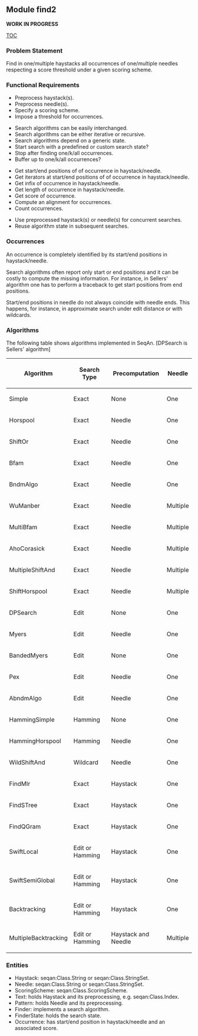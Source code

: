 
== Module find2 ==

'''WORK IN PROGRESS'''

[[TOC]]

=== Problem Statement ===

Find in one/multiple haystacks all occurrences of one/multiple needles respecting a score threshold under a given scoring scheme.

=== Functional Requirements ===

*Preprocess haystack(s).
*Preprocess needle(s).
*Specify a scoring scheme.
*Impose a threshold for occurrences.

*Search algorithms can be easily interchanged.
*Search algorithms can be either iterative or recursive.
*Search algorithms depend on a generic state.
*Start search with a predefined or custom search state?
*Stop after finding one/k/all occurrences.
*Buffer up to one/k/all occurrences?

*Get start/end positions of of occurrence in haystack/needle.
*Get iterators at start/end positions of of occurrence in haystack/needle.
*Get infix of occurrence in haystack/needle.
*Get length of occurrence in haystack/needle.
*Get score of occurrence.
*Compute an alignment for occurrences.
*Count occurrences.

*Use preprocessed haystack(s) or needle(s) for concurrent searches.
*Reuse algorithm state in subsequent searches.

=== Occurrences ===

An occurrence is completely identified by its start/end positions in haystack/needle.

Search algorithms often report only start or end positions and it can be costly to compute the missing information.
For instance, in Sellers' algorithm one has to perform a traceback to get start positions from end positions.

Start/end positions in needle do not always coincide with needle ends.
This happens, for instance, in approximate search under edit distance or with wildcards.

=== Algorithms ===

The following table shows algorithms implemented in SeqAn. [DPSearch is Sellers' algorithm]

{| border=1 class="simple"
! '''Algorithm''' 
! '''Search Type''' 
! '''Precomputation''' 
! '''Needle''' 
|- 
|  Simple 
|  Exact 
|  None 
|  One 
|- 
|  Horspool 
|  Exact 
|  Needle 
|  One 
|- 
|  ShiftOr 
|  Exact 
|  Needle 
|  One 
|- 
|  Bfam 
|  Exact 
|  Needle 
|  One 
|- 
|  BndmAlgo 
|  Exact 
|  Needle 
|  One 
|- 
|  WuManber 
|  Exact 
|  Needle 
|  Multiple 
|- 
|  MultiBfam 
|  Exact 
|  Needle 
|  Multiple 
|- 
|  AhoCorasick 
|  Exact 
|  Needle 
|  Multiple 
|- 
|  MultipleShiftAnd 
|  Exact 
|  Needle 
|  Multiple 
|- 
|  ShiftHorspool 
|  Exact 
|  Needle 
|  Multiple 
|- 
|  DPSearch 
|  Edit 
|  None  
|  One 
|- 
|  Myers 
|  Edit 
|  Needle 
|  One 
|- 
|  BandedMyers 
|  Edit 
|  None 
|  One 
|- 
|  Pex 
|  Edit 
|  Needle 
|  One 
|- 
|  AbndmAlgo 
|  Edit 
|  Needle 
|  One 
|- 
|  HammingSimple 
|  Hamming 
|  None 
|  One 
|- 
|  HammingHorspool 
|  Hamming 
|  Needle 
|  One 
|- 
|  WildShiftAnd 
|  Wildcard 
|  Needle 
|  One 
|- 
|  FindMlr 
|  Exact 
|  Haystack 
|  One 
|- 
|  FindSTree 
|  Exact 
|  Haystack 
|  One 
|- 
|  FindQGram 
|  Exact 
|  Haystack 
|  One 
|- 
|  SwiftLocal 
|  Edit or Hamming 
|  Haystack 
|  One 
|- 
|  SwiftSemiGlobal 
|  Edit or Hamming 
|  Haystack 
|  One 
|- 
|  Backtracking 
|  Edit or Hamming 
|  Haystack 
|  One 
|- 
|  MultipleBacktracking 
|  Edit or Hamming 
|  Haystack and Needle 
|  Multiple 
|}


=== Entities ===

*Haystack: seqan:Class.String or seqan:Class.StringSet.
*Needle: seqan:Class.String or seqan:Class.StringSet.
*ScoringScheme: seqan:Class.ScoringScheme.
*Text: holds Haystack and its preprocessing, e.g. seqan:Class.Index.
*Pattern: holds Needle and its preprocessing.
*Finder: implements a search algorithm.
*FinderState: holds the search state.
*Occurrence: has start/end position in haystack/needle and an associated score.



{{TracNotice|{{PAGENAME}}}}